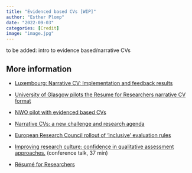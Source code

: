 ```yaml
---
title: "Evidenced based CVs [WIP]"
author: "Esther Plomp"
date: "2022-09-03"
categories: [Credit]
image: "image.jpg"
---
```


to be added: intro to evidence based/narrative CVs

## **More information**

-   [Luxembourg: Narrative CV: Implementation and feedback results](https://www.fnr.lu/narrative-cv-implementation-and-feedback-results/)

-   [University of Glasgow pilots the Resume for Researchers narrative CV format](https://www.ukrn.org/2021/08/18/university-of-glasgow-pilots-the-resume-for-researchers-narrative-cv-format/)

-   [NWO pilot with evidenced based CVs](https://doi.org/10.5281/zenodo.7464045)

-   [Narrative CVs: a new challenge and research agenda](https://www.leidenmadtrics.nl/articles/narrative-cvs-a-new-challenge-and-research-agenda)

-   [European Research Council rollout of 'inclusive' evaluation rules](https://sciencebusiness.net/news/research-lobbies-cheer-european-research-council-rollout-inclusive-evaluation-rules)

-   [Improving research culture: confidence in qualitative assessment approaches.](https://www.youtube.com/watch?v=uN0F9gkwBIQ) (conference talk, 37 min)

-   [Résumé for Researchers](https://royalsociety.org/topics-policy/projects/research-culture/tools-for-support/resume-for-researchers/)
